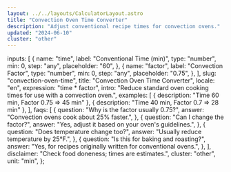 ```yaml
---
layout: ../../layouts/CalculatorLayout.astro
title: "Convection Oven Time Converter"
description: "Adjust conventional recipe times for convection ovens."
updated: "2024-06-10"
cluster: "other"
---
```



  inputs: [
    {
      name: "time",
      label: "Conventional Time (min)",
      type: "number",
      min: 0,
      step: "any",
      placeholder: "60",
    },
    {
      name: "factor",
      label: "Convection Factor",
      type: "number",
      min: 0,
      step: "any",
      placeholder: "0.75",
    },
  ],
  slug: "convection-oven-time",
  title: "Convection Oven Time Converter",
  locale: "en",
  expression: "time * factor",
  intro: "Reduce standard oven cooking times for use with a convection oven.",
  examples: [
    { description: "Time 60 min, Factor 0.75 ⇒ 45 min" },
    { description: "Time 40 min, Factor 0.7 ⇒ 28 min" },
  ],
  faqs: [
    {
      question: "Why is the factor usually 0.75?",
      answer: "Convection ovens cook about 25% faster.",
    },
    {
      question: "Can I change the factor?",
      answer: "Yes, adjust it based on your oven's guidelines.",
    },
    {
      question: "Does temperature change too?",
      answer: "Usually reduce temperature by 25°F.",
    },
    {
      question: "Is this for baking and roasting?",
      answer: "Yes, for recipes originally written for conventional ovens.",
    },
  ],
  disclaimer: "Check food doneness; times are estimates.",
  cluster: "other",
  unit: "min",
};

<Calculator schema={schema} />
